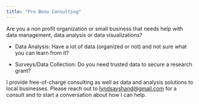 ```yaml
---
title: "Pro Bono Consulting"
---
```


Are you a non profit organization or small business that needs help with data management, data analysis or data visualizations?

-   Data Analysis: Have a lot of data (organized or not) and not sure what you can learn from it?

-   Surveys/Data Collection: Do you need trusted data to secure a research grant?


I provide free-of-charge consulting as well as data and analysis solutions to local businesses. Please reach out to [lyndsayshand\@gmail.com](mailto:lyndsayshand@gmail.com) for a consult and to start a conversation about how I can help.
